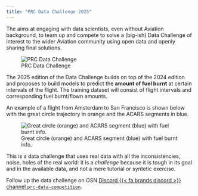 ```yaml
---
title: "PRC Data Challenge 2025"
---
```


The \acr{PRC} aims at engaging with data scientists, even without
Aviation background, to team up and compete to solve a (big-ish) Data Challenge
of interest to the wider Aviation community using open data and openly sharing
final solutions.

![PRC Data Challenge](media/prc_dc25-01.jpg)

The 2025 edition of the \acr{PRC} Data Challenge builds on top of the 2024
edition and proposes to build \acr{ML} models to predict the **amount of fuel
burnt** at certain intervals of the flight.
The training dataset will consist of flight intervals and corresponding fuel
burnt/flown amounts.

An example of a flight from Amsterdam to San Francisco is shown below with 
the great  circle trajectory in [orange]{fg="white" bg="orange"} and the ACARS
segments in [blue]{fg="white" bg="blue"}.

![Great circle ([orange]{fg="white" bg="orange"}) and ACARS segment ([blue]{fg="white" bg="blue"}) with fuel burnt info.](media/nice_data.png)

This is a data challenge that uses real data with all the inconsistencies,
noise, holes of the real world: it is a *challenge* because it is tough 
in its goal and in the available data, and not a mere tutorial or syntetic
exercise.

Follow up the data challenge on OSN [Discord {{< fa brands discord >}} channel `prc-data-competition`][prc-discord].



[prc-discord]: <https://discord.com/channels/1252625490930307142/1304403918515605504> "Discord channel for PRC Data Challenge"